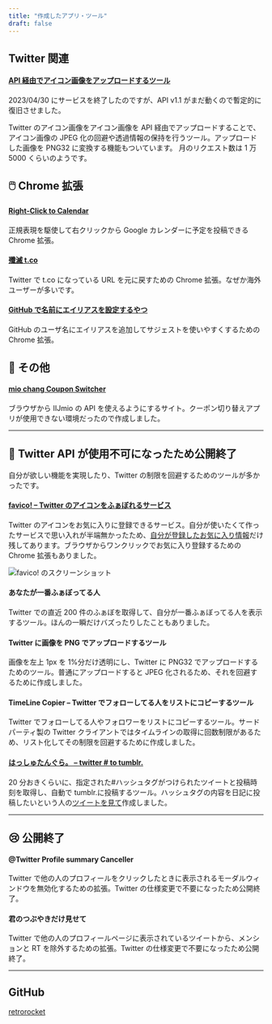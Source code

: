 ```yaml
---
title: "作成したアプリ・ツール"
draft: false
---
```


## Twitter 関連

#### [API 経由でアイコン画像をアップロードするツール](/upico)

2023/04/30 にサービスを終了したのですが、API v1.1 がまだ動くので暫定的に復旧させました。

Twitter のアイコン画像をアイコン画像を API 経由でアップロードすることで、アイコン画像の JPEG 化の回避や透過情報の保持を行うツール。アップロードした画像を PNG32 に変換する機能もついています。
月のリクエスト数は 1 万 5000 くらいのようです。

## 🖱️ Chrome 拡張

#### [Right-Click to Calendar](https://chrome.google.com/webstore/detail/right-click-to-calendar/femihkgadmhfmdlkjjfjcgleppfggadk)

正規表現を駆使して右クリックから Google カレンダーに予定を投稿できる Chrome 拡張。

#### [殲滅 t.co](https://chrome.google.com/webstore/detail/%E6%AE%B2%E6%BB%85tco/jnbhhhjkkdcghmajblmbmdlagndpifji)

Twitter で t.co になっている URL を元に戻すための Chrome 拡張。なぜか海外ユーザーが多いです。

#### [GitHub で名前にエイリアスを設定するやつ](https://chrome.google.com/webstore/detail/github%E3%81%A7%E5%90%8D%E5%89%8D%E3%81%AB%E3%82%A8%E3%82%A4%E3%83%AA%E3%82%A2%E3%82%B9%E3%82%92%E8%A8%AD%E5%AE%9A%E3%81%99%E3%82%8B%E3%82%84%E3%81%A4/kaeihhbcakibjinkmleoejleokchbbaj?hl=ja)

GitHub のユーザ名にエイリアスを追加してサジェストを使いやすくするための Chrome 拡張。

## 🐰 その他

#### [mio chang Coupon Switcher](https://mio.retrorocket.biz/)

ブラウザから IIJmio の API を使えるようにするサイト。クーポン切り替えアプリが使用できない環境だったので作成しました。

---

## 🐤 Twitter API が使用不可になったため公開終了

自分が欲しい機能を実現したり、Twitter の制限を回避するためのツールが多かったです。

#### [favico! – Twitter のアイコンをふぁぼれるサービス](https://favico.retrorocket.biz/)

Twitter のアイコンをお気に入りに登録できるサービス。自分が使いたくて作ったサービスで思い入れが半端無かったため、[自分が登録したお気に入り情報](https://favico.retrorocket.biz/retrorocket)だけ残してあります。ブラウザからワンクリックでお気に入り登録するための Chrome 拡張もありました。

![favico! のスクリーンショット](/assets/images/favico-screen.png)

#### あなたが一番ふぁぼってる人

Twitter での直近 200 件のふぁぼを取得して、自分が一番ふぁぼってる人を表示するツール。ほんの一瞬だけバズったりしたこともありました。

#### Twitter に画像を PNG でアップロードするツール

画像を左上 1px を 1%分だけ透明にし、Twitter に PNG32 でアップロードするためのツール。普通にアップロードすると JPEG 化されるため、それを回避するために作成しました。

#### TimeLine Copier – Twitter でフォローしてる人をリストにコピーするツール

Twitter でフォローしてる人やフォロワーをリストにコピーするツール。サードパーティ製の Twitter クライアントではタイムラインの取得に回数制限があるため、リスト化してその制限を回避するために作成しました。

#### [はっしゅたんぐら。 – twitter # to tumblr.](https://tag.retrorocket.biz/)

20 分おきくらいに、指定された#ハッシュタグがつけられたツイートと投稿時刻を取得し、自動で tumblr.に投稿するツール。ハッシュタグの内容を日記に投稿したいという人の[ツイートを見て](https://retrorocket.biz/archives/198)作成しました。

---

## 😢 公開終了

#### @Twitter Profile summary Canceller

Twitter で他の人のプロフィールをクリックしたときに表示されるモーダルウィンドウを無効化するための拡張。Twitter の仕様変更で不要になったため公開終了。

#### 君のつぶやきだけ見せて

Twitter で他の人のプロフィールページに表示されているツイートから、メンションと RT を除外するための拡張。Twitter の仕様変更で不要になったため公開終了。

---

## GitHub

[retrorocket](https://github.com/retrorocket)
